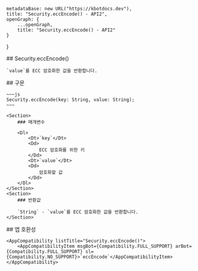 
    metadataBase: new URL("https://kbotdocs.dev"),
    title: "Security.eccEncode() - API2",
    openGraph: {
        ...openGraph,
        title: "Security.eccEncode() - API2"
    }
}

<Section>
    ## Security.eccEncode()

    `value`를 ECC 암호화한 값을 반환합니다.
</Section>
<Section>
    ## 구문

    ~~~js
    Security.eccEncode(key: String, value: String);
    ~~~

    <Section>
        ### 매개변수

        <Dl>
            <Dt>`key`</Dt>
            <Dd>
                ECC 암호화를 위한 키
            </Dd>
            <Dt>`value`</Dt>
            <Dd>
                암호화할 값
            </Dd>
        </Dl>
    </Section>
    <Section>
        ### 반환값

        `String` - `value`를 ECC 암호화한 값을 반환합니다.
    </Section>
</Section>
<Section>
    ## 앱 호환성

    <AppCompatibility listTitle="Security.eccEncode()">
        <AppCompatibilityItem msgBot={Compatibility.FULL_SUPPORT} arBot={Compatibility.FULL_SUPPORT} sl={Compatibility.NO_SUPPORT}>`eccEncode`</AppCompatibilityItem>
    </AppCompatibility>
</Section>